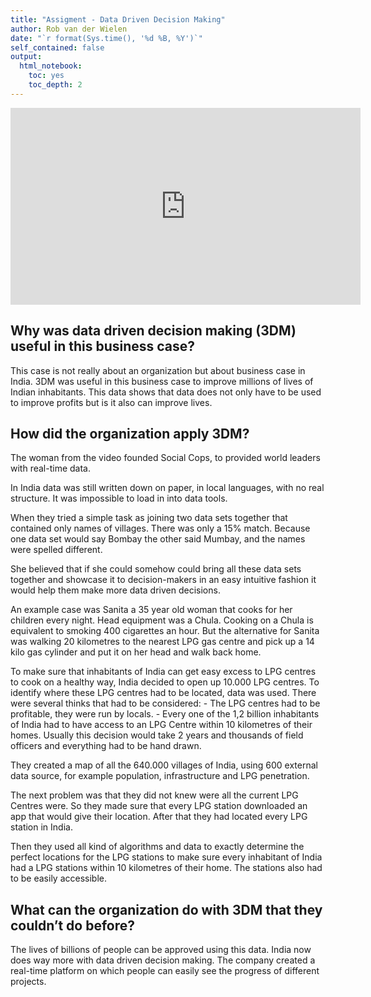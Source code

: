 ```yaml
---
title: "Assigment - Data Driven Decision Making"
author: Rob van der Wielen
date: "`r format(Sys.time(), '%d %B, %Y')`"
self_contained: false
output:
  html_notebook:
    toc: yes
    toc_depth: 2
---
```


<iframe width="560" height="315" src="https://www.youtube.com/embed/C6WKt6fJiso" frameborder="0" allow="accelerometer; autoplay; clipboard-write; encrypted-media; gyroscope; picture-in-picture" allowfullscreen data-external= "1"></iframe>

## Why was data driven decision making (3DM) useful in this business case?

This case is not really about an organization but about business case in India. 3DM was useful in this business case to improve millions of lives of Indian inhabitants. This data shows that data does not only have to be used to improve profits but is it also can improve lives. 

## How did the organization apply 3DM?

The woman from the video founded Social Cops, to provided world leaders with real-time data. 

In India data was still written down on paper, in local languages, with no real structure. It was impossible to load in into data tools. 

When they tried a simple task as joining two data sets together that contained only names of villages. There was only a 15% match. Because one data set would say Bombay the other said Mumbay, and the names were spelled different. 

She believed that if she could somehow could bring all these data sets together and showcase it to decision-makers in an easy intuitive fashion it would help them make more data driven decisions. 

An example case was Sanita a 35 year old woman that cooks for her children every night. Head equipment was a Chula. Cooking on a Chula is equivalent to smoking 400 cigarettes an hour. But the alternative for Sanita was walking 20 kilometres to the nearest LPG gas centre and pick up a 14 kilo gas cylinder and put it on her head and walk back home.

To make sure that inhabitants of India can get easy excess to LPG centres to cook on a healthy way, India decided to open up 10.000 LPG centres. To identify where these LPG centres had to be located, data was used. There were several thinks that had to be considered:
-	The LPG centres had to be profitable, they were run by locals. 
-	Every one of the 1,2 billion inhabitants of India had to have access to an LPG Centre within 10 kilometres of their homes. 
Usually this decision would take 2 years and thousands of field officers and everything had to be hand drawn. 

They created a map of all the 640.000 villages of India, using 600 external data source, for example population, infrastructure and LPG penetration. 

The next problem was that they did not knew were all the current LPG Centres were. So they made sure that every LPG station downloaded an app that would give their location. After that they had located every LPG station in India. 

Then they used all kind of algorithms and data to exactly determine the perfect locations for the LPG stations to make sure every inhabitant of India had a LPG stations within 10 kilometres of their home. The stations also had to be easily accessible. 
 

## What can the organization do with 3DM that they couldn’t do before?

The lives of billions of people can be approved using this data. India now does way more with data driven decision making. The company created a real-time platform on which people can easily see the progress of different projects. 